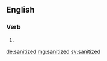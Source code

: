 ==English==

===Verb===
{{head|en|verb form}}

# {{en-past of|sanitize}}

[[de:sanitized]]
[[mg:sanitized]]
[[sv:sanitized]]